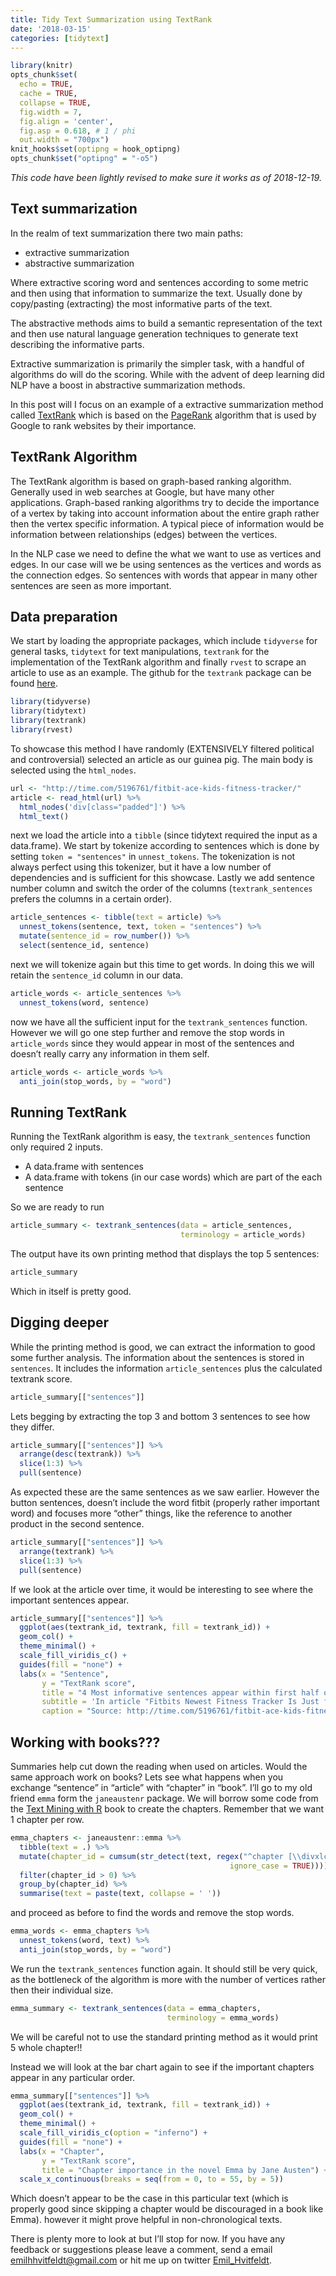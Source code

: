 ```yaml
---
title: Tidy Text Summarization using TextRank
date: '2018-03-15'
categories: [tidytext]
---
```


```r
library(knitr)
opts_chunk$set(
  echo = TRUE, 
  cache = TRUE,
  collapse = TRUE,
  fig.width = 7, 
  fig.align = 'center',
  fig.asp = 0.618, # 1 / phi
  out.width = "700px")
knit_hooks$set(optipng = hook_optipng)
opts_chunk$set("optipng" = "-o5")
```

*This code have been lightly revised to make sure it works as of 2018-12-19.*  

## Text summarization

In the realm of text summarization there two main paths:

- extractive summarization
- abstractive summarization

Where extractive scoring word and sentences according to some metric and then using that information to summarize the text. Usually done by copy/pasting (extracting) the most informative parts of the text.  

The abstractive methods aims to build a semantic representation of the text and then use natural language generation techniques to generate text describing the informative parts.  

Extractive summarization is primarily the simpler task, with a handful of algorithms do will do the scoring. While with the advent of deep learning did NLP have a boost in abstractive summarization methods.  

In this post will I focus on an example of a extractive summarization method called [TextRank](https://web.eecs.umich.edu/~mihalcea/papers/mihalcea.emnlp04.pdf) which is based on the [PageRank](https://en.wikipedia.org/wiki/PageRank) algorithm that is used by Google to rank websites by their importance.

## TextRank Algorithm

The TextRank algorithm is based on graph-based ranking algorithm. Generally used in web searches at Google, but have many other applications. Graph-based ranking algorithms try to decide the importance of a vertex by taking into account information about the entire graph rather then the vertex specific information. A typical piece of information would be information between relationships (edges) between the vertices.  

In the NLP case we need to define the what we want to use as vertices and edges. In our case will we be using sentences as the vertices and words as the connection edges. So sentences with words that appear in many other sentences are seen as more important.

## Data preparation

We start by loading the appropriate packages, which include `tidyverse` for general tasks, `tidytext` for text manipulations, `textrank` for the implementation of the TextRank algorithm and finally `rvest` to scrape an article to use as an example. The github for the `textrank` package can be found [here](https://github.com/bnosac/textrank).

```r
library(tidyverse)
library(tidytext)
library(textrank)
library(rvest)
```

To showcase this method I have randomly (EXTENSIVELY filtered political and controversial) selected an article as our guinea pig. The main body is selected using the `html_nodes`.

```r
url <- "http://time.com/5196761/fitbit-ace-kids-fitness-tracker/"
article <- read_html(url) %>%
  html_nodes('div[class="padded"]') %>%
  html_text()
```

next we load the article into a `tibble` (since tidytext required the input as a data.frame). We start by tokenize according to sentences which is done by setting `token = "sentences"` in `unnest_tokens`. The tokenization is not always perfect using this tokenizer, but it have a low number of dependencies and is sufficient for this showcase. Lastly we add sentence number column and switch the order of the columns (`textrank_sentences` prefers the columns in a certain order).

```r
article_sentences <- tibble(text = article) %>%
  unnest_tokens(sentence, text, token = "sentences") %>%
  mutate(sentence_id = row_number()) %>%
  select(sentence_id, sentence)
```

next we will tokenize again but this time to get words. In doing this we will retain the `sentence_id` column in our data.

```r
article_words <- article_sentences %>%
  unnest_tokens(word, sentence)
```

now we have all the sufficient input for the `textrank_sentences` function. However we will go one step further and remove the stop words in `article_words` since they would appear in most of the sentences and doesn't really carry any information in them self.

```r
article_words <- article_words %>%
  anti_join(stop_words, by = "word")
```

## Running TextRank

Running the TextRank algorithm is easy, the `textrank_sentences` function only required 2 inputs. 

- A data.frame with sentences
- A data.frame with tokens (in our case words) which are part of the each sentence

So we are ready to run

```r
article_summary <- textrank_sentences(data = article_sentences, 
                                      terminology = article_words)
```

The output have its own printing method that displays the top 5 sentences:

```r
article_summary
```

Which in itself is pretty good.

## Digging deeper

While the printing method is good, we can extract the information to good some further analysis. The information about the sentences is stored in `sentences`. It includes the information `article_sentences` plus the calculated textrank score.

```r
article_summary[["sentences"]]
```

Lets begging by extracting the top 3 and bottom 3 sentences to see how they differ.

```r
article_summary[["sentences"]] %>%
  arrange(desc(textrank)) %>% 
  slice(1:3) %>%
  pull(sentence)
```

As expected these are the same sentences as we saw earlier. However the button sentences, doesn't include the word fitbit (properly rather important word) and focuses more "other" things, like the reference to another product in the second sentence.

```r
article_summary[["sentences"]] %>%
  arrange(textrank) %>% 
  slice(1:3) %>%
  pull(sentence)
```

If we look at the article over time, it would be interesting to see where the important sentences appear.

```r
article_summary[["sentences"]] %>%
  ggplot(aes(textrank_id, textrank, fill = textrank_id)) +
  geom_col() +
  theme_minimal() +
  scale_fill_viridis_c() +
  guides(fill = "none") +
  labs(x = "Sentence",
       y = "TextRank score",
       title = "4 Most informative sentences appear within first half of sentences",
       subtitle = 'In article "Fitbits Newest Fitness Tracker Is Just for Kids"',
       caption = "Source: http://time.com/5196761/fitbit-ace-kids-fitness-tracker/")
```

## Working with books???

Summaries help cut down the reading when used on articles. Would the same approach work on books? Lets see what happens when you exchange "sentence" in "article" with "chapter" in "book". I'll go to my old friend `emma` form the `janeaustenr` package. We will borrow some code from the [Text Mining with R](https://www.tidytextmining.com/tidytext.html) book to create the chapters. Remember that we want 1 chapter per row.

```r
emma_chapters <- janeaustenr::emma %>%
  tibble(text = .) %>%
  mutate(chapter_id = cumsum(str_detect(text, regex("^chapter [\\divxlc]",
                                                 ignore_case = TRUE)))) %>%
  filter(chapter_id > 0) %>%
  group_by(chapter_id) %>%
  summarise(text = paste(text, collapse = ' '))
```

and proceed as before to find the words and remove the stop words.

```r
emma_words <- emma_chapters %>%
  unnest_tokens(word, text) %>%
  anti_join(stop_words, by = "word")
```

We run the `textrank_sentences` function again. It should still be very quick, as the bottleneck of the algorithm is more with the number of vertices rather then their individual size.

```r
emma_summary <- textrank_sentences(data = emma_chapters, 
                                   terminology = emma_words)
```

We will be careful not to use the standard printing method as it would print 5 whole chapter!!  

Instead we will look at the bar chart again to see if the important chapters appear in any particular order.

```r
emma_summary[["sentences"]] %>%
  ggplot(aes(textrank_id, textrank, fill = textrank_id)) +
  geom_col() +
  theme_minimal() +
  scale_fill_viridis_c(option = "inferno") +
  guides(fill = "none") +
  labs(x = "Chapter",
       y = "TextRank score",
       title = "Chapter importance in the novel Emma by Jane Austen") +
  scale_x_continuous(breaks = seq(from = 0, to = 55, by = 5))
```

Which doesn't appear to be the case in this particular text (which is properly good since skipping a chapter would be discouraged in a book like Emma). however it might prove helpful in non-chronological texts.  

There is plenty more to look at but I'll stop for now. If you have any feedback or suggestions please leave a comment, send a email [emilhhvitfeldt@gmail.com](mailto:emilhhvitfeldt@gmail.com) or hit me up on twitter [Emil_Hvitfeldt](https://twitter.com/Emil_Hvitfeldt).
